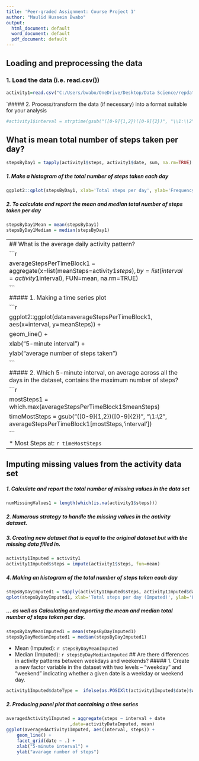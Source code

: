 ```yaml
---
title: 'Peer-graded Assignment: Course Project 1'
author: "Maulid Hussein Bwabo"
output:
  html_document: default
  word_document: default
  pdf_document: default
---
```

## Loading and preprocessing the data
### 1. Load the data (i.e. read.csv())
```r
activity1=read.csv("C:/Users/bwabo/OneDrive/Desktop/Data Science/repdata_data_activity/activity.csv")
```
`##### 2. Process/transform the data (if necessary) into a format suitable for your analysis
```r
#activity1$interval = strptime(gsub("([0-9]{1,2})([0-9]{2})", "\\1:\\2", activity1$interval), format='%H:%M')
```
## What is mean total number of steps taken per day?
```r
stepsByDay1 = tapply(activity1$steps, activity1$date, sum, na.rm=TRUE)
```
##### 1. Make a histogram of the total number of steps taken each day
```r
ggplot2::qplot(stepsByDay1, xlab='Total steps per day', ylab='Frequency using binwith 500', binwidth=500)
```
##### 2. To calculate and report the mean and median total number of steps taken per day
```r
stepsByDay1Mean = mean(stepsByDay1)
stepsByDay1Median = median(stepsByDay1)
```

-----
## What is the average daily activity pattern?
```r
averageStepsPerTimeBlock1 = aggregate(x=list(meanSteps=activity1$steps), by=list(interval=activity1$interval), FUN=mean, na.rm=TRUE)
```
##### 1. Making a time series plot
```r
ggplot2::ggplot(data=averageStepsPerTimeBlock1, aes(x=interval, y=meanSteps)) +
    geom_line() +
    xlab("5-minute interval") +
    ylab("average number of steps taken") 
```
##### 2. Which 5-minute interval, on average across all the days in the dataset, contains the maximum number of steps?
```r
mostSteps1 = which.max(averageStepsPerTimeBlock1$meanSteps)
timeMostSteps =  gsub("([0-9]{1,2})([0-9]{2})", "\\1:\\2", averageStepsPerTimeBlock1[mostSteps,'interval'])
```
* Most Steps at: `r timeMostSteps`
----
## Imputing missing values from the activity data set
##### 1. Calculate and report the total number of missing values in the data set 
```r
numMissingValues1 = length(which(is.na(activity1$steps)))
```
##### 2. Numerous strategy to handle the missing values in the activity dataset.
##### 3. Creating new dataset that is equal to the original dataset but with the missing data filled in.
```r
activity1Imputed = activity1
activity1Imputed$steps = impute(activity1$steps, fun=mean)
```
##### 4. Making an histogram of the total number of steps taken each day 
```r
stepsByDayImputed1 = tapply(activity1Imputed$steps, activity1Imputed$date, sum)
qplot(stepsByDayImputed1, xlab='Total steps per day (Imputed)', ylab='Frequency using binwith 500', binwidth=500)
```
##### ... as well as Calculating and reporting the mean and median total number of steps taken per day. 
```r
stepsByDayMeanImputed1 = mean(stepsByDayImputed1)
stepsByDayMedianImputed1 = median(stepsByDayImputed1)
```
* Mean (Imputed): `r stepsByDayMeanImputed`
* Median (Imputed):  `r stepsByDayMedianImputed`
## Are there differences in activity patterns between weekdays and weekends?
##### 1. Create a new factor variable in the dataset with two levels – “weekday” and “weekend” indicating whether a given date is a weekday or weekend day.

```r
activity1Imputed$dateType =  ifelse(as.POSIXlt(activity1Imputed$date)$wday %in% c(0,6), 'weekend', 'weekday')
```
##### 2. Producing panel plot that containing a time series 

```r
averagedActivity1Imputed = aggregate(steps ~ interval + date
                        ,data=activityDataImputed, mean)
ggplot(averagedActivity1Imputed, aes(interval, steps)) + 
    geom_line() + 
    facet_grid(date ~ .) +
    xlab("5-minute interval") + 
    ylab("avarage number of steps")
```
